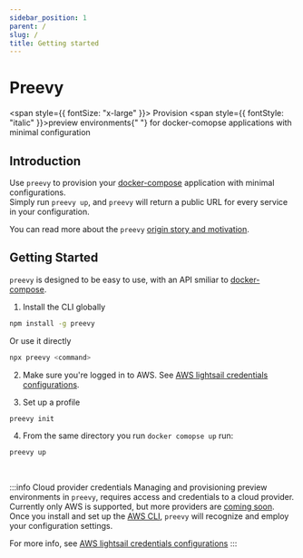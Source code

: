 ```yaml
---
sidebar_position: 1
parent: /
slug: /
title: Getting started
---
```



# <Logo /> Preevy

<span style={{ fontSize: "x-large" }}>
  Provision <span style={{ fontStyle: "italic" }}>preview environments</span>{" "}
  for docker-comopse applications with minimal configuration
</span>

## Introduction

Use `preevy` to provision your [docker-compose](https://docs.docker.com/compose/) application with minimal configurations.<br/>
Simply run `preevy up`, and `preevy` will return a public URL for every service in your configuration.

You can read more about the `preevy` [origin story and motivation](/intro/motivation).

## Getting Started

`preevy` is designed to be easy to use, with an API smiliar to [docker-compose](https://docs.docker.com/compose/).

1. Install the CLI globally

  ```bash npm2yarn
  npm install -g preevy
  ```

  Or use it directly

  ```bash
  npx preevy <command>
  ```

2. Make sure you're logged in to AWS. See [AWS lightsail credentials configurations](http://localhost:3001/drivers/aws-lightsail#credentials-configuration).

3. Set up a profile

  ```bash
  preevy init
  ```

4. From the same directory you run `docker comopse up` run:

  ```bash
  preevy up
  ```
<br />

:::info Cloud provider credentials
Managing and provisioning preview environments in `preevy`, requires access and credentials to a cloud provider. Currently only AWS is supported, but more providers are [coming soon](/roadmap#more-cloud-drivers).  
Once you install and set up the [AWS CLI](https://aws.amazon.com/cli/), `preevy` will recognize and employ your configuration settings.


For more info, see [AWS lightsail credentials configurations](http://localhost:3001/drivers/aws-lightsail#credentials-configuration)
:::
